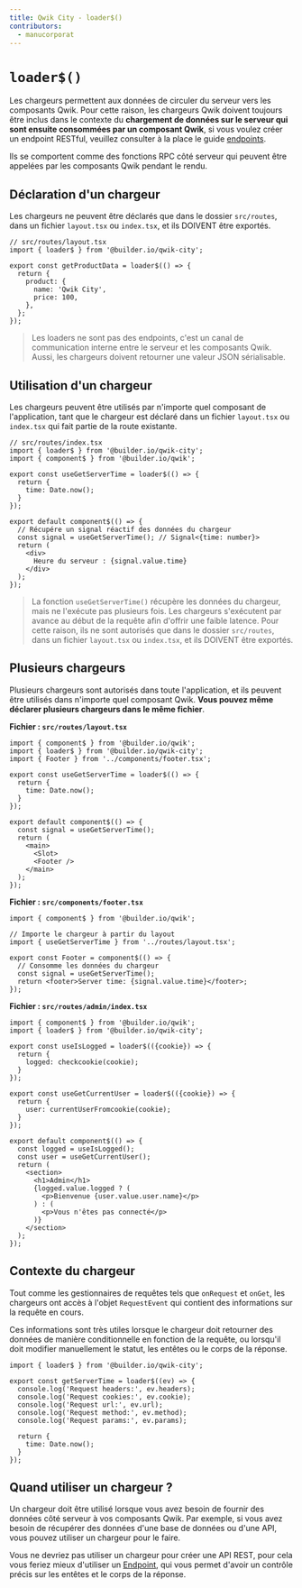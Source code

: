 ```yaml
---
title: Qwik City - loader$()
contributors:
  - manucorporat
---
```


# `loader$()`

Les chargeurs permettent aux données de circuler du serveur vers les composants Qwik. Pour cette raison, les chargeurs Qwik doivent toujours être inclus dans le contexte du **chargement de données sur le serveur qui sont ensuite consommées par un composant Qwik**, si vous voulez créer un endpoint RESTful, veuillez consulter à la place le guide [endpoints](/qwikcity/endpoints/index.mdx).

Ils se comportent comme des fonctions RPC côté serveur qui peuvent être appelées par les composants Qwik pendant le rendu.

## Déclaration d'un chargeur

Les chargeurs ne peuvent être déclarés que dans le dossier `src/routes`, dans un fichier `layout.tsx` ou `index.tsx`, et ils DOIVENT être exportés.

```tsx
// src/routes/layout.tsx
import { loader$ } from '@builder.io/qwik-city';

export const getProductData = loader$(() => {
  return {
    product: {
      name: 'Qwik City',
      price: 100,
    },
  };
});
```

> Les loaders ne sont pas des endpoints, c'est un canal de communication interne entre le serveur et les composants Qwik. Aussi, les chargeurs doivent retourner une valeur JSON sérialisable.

## Utilisation d'un chargeur

Les chargeurs peuvent être utilisés par n'importe quel composant de l'application, tant que le chargeur est déclaré dans un fichier `layout.tsx` ou `index.tsx` qui fait partie de la route existante.

```tsx
// src/routes/index.tsx
import { loader$ } from '@builder.io/qwik-city';
import { component$ } from '@builder.io/qwik';

export const useGetServerTime = loader$(() => {
  return {
    time: Date.now();
  }
});

export default component$(() => {
  // Récupére un signal réactif des données du chargeur
  const signal = useGetServerTime(); // Signal<{time: number}>
  return (
    <div>
      Heure du serveur : {signal.value.time}
    </div>
  );
});
```

> La fonction `useGetServerTime()` récupère les données du chargeur, mais ne l'exécute pas plusieurs fois. Les chargeurs s'exécutent par avance au début de la requête afin d'offrir une faible latence. Pour cette raison, ils ne sont autorisés que dans le dossier `src/routes`, dans un fichier `layout.tsx` ou `index.tsx`, et ils DOIVENT être exportés.

## Plusieurs chargeurs

Plusieurs chargeurs sont autorisés dans toute l'application, et ils peuvent être utilisés dans n'importe quel composant Qwik. **Vous pouvez même déclarer plusieurs chargeurs dans le même fichier**.

**Fichier : `src/routes/layout.tsx`**

```tsx
import { component$ } from '@builder.io/qwik';
import { loader$ } from '@builder.io/qwik-city';
import { Footer } from '../components/footer.tsx';

export const useGetServerTime = loader$(() => {
  return {
    time: Date.now();
  }
});

export default component$(() => {
  const signal = useGetServerTime();
  return (
    <main>
      <Slot>
      <Footer />
    </main>
  );
});
```

**Fichier : `src/components/footer.tsx`**

```tsx
import { component$ } from '@builder.io/qwik';

// Importe le chargeur à partir du layout
import { useGetServerTime } from '../routes/layout.tsx';

export const Footer = component$(() => {
  // Consomme les données du chargeur
  const signal = useGetServerTime();
  return <footer>Server time: {signal.value.time}</footer>;
});
```

**Fichier : `src/routes/admin/index.tsx`**

```tsx
import { component$ } from '@builder.io/qwik';
import { loader$ } from '@builder.io/qwik-city';

export const useIsLogged = loader$(({cookie}) => {
  return {
    logged: checkcookie(cookie);
  }
});

export const useGetCurrentUser = loader$(({cookie}) => {
  return {
    user: currentUserFromcookie(cookie);
  }
});

export default component$(() => {
  const logged = useIsLogged();
  const user = useGetCurrentUser();
  return (
    <section>
      <h1>Admin</h1>
      {logged.value.logged ? (
        <p>Bienvenue {user.value.user.name}</p>
      ) : (
        <p>Vous n'êtes pas connecté</p>
      )}
    </section>
  );
});
```

## Contexte du chargeur

Tout comme les gestionnaires de requêtes tels que `onRequest` et `onGet`, les chargeurs ont accès à l'objet `RequestEvent` qui contient des informations sur la requête en cours.

Ces informations sont très utiles lorsque le chargeur doit retourner des données de manière conditionnelle en fonction de la requête, ou lorsqu'il doit modifier manuellement le statut, les entêtes ou le corps de la réponse.

```tsx
import { loader$ } from '@builder.io/qwik-city';

export const getServerTime = loader$((ev) => {
  console.log('Request headers:', ev.headers);
  console.log('Request cookies:', ev.cookie);
  console.log('Request url:', ev.url);
  console.log('Request method:', ev.method);
  console.log('Request params:', ev.params);

  return {
    time: Date.now();
  }
});
```

## Quand utiliser un chargeur ?

Un chargeur doit être utilisé lorsque vous avez besoin de fournir des données côté serveur à vos composants Qwik. Par exemple, si vous avez besoin de récupérer des données d'une base de données ou d'une API, vous pouvez utiliser un chargeur pour le faire.

Vous ne devriez pas utiliser un chargeur pour créer une API REST, pour cela vous feriez mieux d'utiliser un [Endpoint](/qwikcity/endpoints/index.mdx), qui vous permet d'avoir un contrôle précis sur les entêtes et le corps de la réponse.
